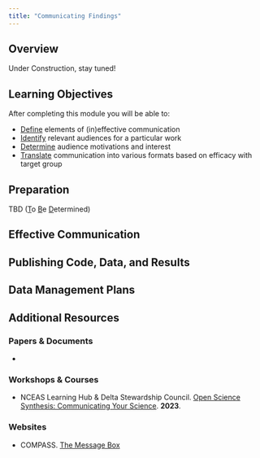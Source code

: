 ```yaml
---
title: "Communicating Findings"
---
```


## Overview

Under Construction, stay tuned!

## Learning Objectives

After completing this module you will be able to: 

- <u>Define</u> elements of (in)effective communication
- <u>Identify</u> relevant audiences for a particular work
- <u>Determine</u> audience motivations and interest
- <u>Translate</u> communication into various formats based on efficacy with target group

## Preparation

TBD (<u>T</u>o <u>B</u>e <u>D</u>etermined)

## Effective Communication



## Publishing Code, Data, and Results




## Data Management Plans


## Additional Resources

### Papers & Documents

- 

### Workshops & Courses


- NCEAS Learning Hub & Delta Stewardship Council. [Open Science Synthesis: Communicating Your Science ](https://learning.nceas.ucsb.edu/2023-10-delta/session_02.html). **2023**.

### Websites

- COMPASS. [The Message Box](https://www.compassscicomm.org/leadership-development/the-message-box/)
